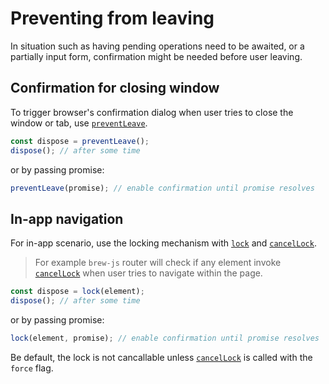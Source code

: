 <Module name="zeta-dom/domLock" />

# Preventing from leaving

In situation such as having pending operations need to be awaited, or a partially input form,
confirmation might be needed before user leaving.

## Confirmation for closing window

To trigger browser's confirmation dialog when user tries to close the window or tab, use [`preventLeave`](:).

```javascript
const dispose = preventLeave();
dispose(); // after some time
```

or by passing promise:

```javascript
preventLeave(promise); // enable confirmation until promise resolves
```

## In-app navigation

For in-app scenario, use the locking mechanism with [`lock`](:) and [`cancelLock`](:).

> For example `brew-js` router will check if any element invoke [`cancelLock`](:) when user tries to navigate within the page.

```javascript
const dispose = lock(element);
dispose(); // after some time
```

or by passing promise:

```javascript
lock(element, promise); // enable confirmation until promise resolves
```

Be default, the lock is not cancallable unless [`cancelLock`](:) is called with the `force` flag.

